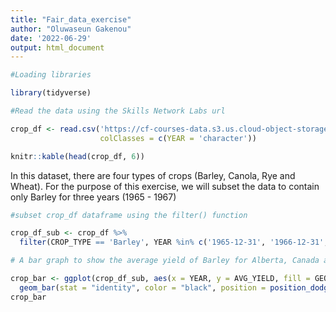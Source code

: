 ```yaml
---
title: "Fair_data_exercise"
author: "Oluwaseun Gakenou"
date: '2022-06-29'
output: html_document
---
```



```r
#Loading libraries

library(tidyverse)
```

```r
#Read the data using the Skills Network Labs url

crop_df <- read.csv('https://cf-courses-data.s3.us.cloud-object-storage.appdomain.cloud/IBM-RP0203EN-SkillsNetwork/labs/Final%20Project/Annual_Crop_Data.csv', 
                    colClasses = c(YEAR = 'character'))
```

```r
knitr::kable(head(crop_df, 6))  

```

In this dataset, there are four types of crops (Barley, Canola, Rye and Wheat). For the purpose of this exercise, we will subset the data to contain only Barley for three years (1965 - 1967)

```r
#subset crop_df dataframe using the filter() function

crop_df_sub <- crop_df %>%
  filter(CROP_TYPE == 'Barley', YEAR %in% c('1965-12-31', '1966-12-31', '1967-12-31'))
```

```r
# A bar graph to show the average yield of Barley for Alberta, Canada and Saskatchewan in the year 1965 - 1967

crop_bar <- ggplot(crop_df_sub, aes(x = YEAR, y = AVG_YIELD, fill = GEO)) +
  geom_bar(stat = "identity", color = "black", position = position_dodge())
crop_bar
```